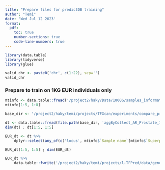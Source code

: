 ```yaml
---
title: "Prepare files for predictDB training"
author: "Temi"
date: 'Wed Jul 12 2023'
format: 
  pdf: 
    toc: true
    number-sections: true
    code-line-numbers: true
---
```


```r
library(data.table)
library(tidyverse)
library(glue)
```

```r
valid_chr <- paste0('chr', c(1:22), sep='')
valid_chr
```


### Prepare to train on 1KG EUR individuals only

```r
mtinfo <- data.table::fread('/project2/haky/Data/1000G/samples_information.txt')
mtinfo[1:5, 1:8]
```

```r
base_dir <- '/project2/haky/temi/projects/TFXcan/experiments/compare_predictors/tfpred_scores'
```
```r
dt <- data.table::fread(file.path(base_dir, 'aggByCollect_AR_Prostate_1KG.linear.txt.gz'))
dim(dt) ; dt[1:5, 1:5]
```

```r
EUR_dt <- dt %>% 
    dplyr::select(any_of(c('locus', mtinfo$`Sample name`[mtinfo$`Superpopulation code` == 'EUR']))) %>% dplyr::rename(NAME=locus)

EUR_dt[1:5, 1:5] ; dim(EUR_dt)
```

```r
EUR_dt %>% 
    data.table::fwrite('/project2/haky/temi/projects/l-TFPred/data/geno_and_snps_annot/TFPred_scores_EUR.AR_Prostate.linear.txt', sep='\t', row.names=F, quote=F)
```


